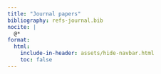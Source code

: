 ```yaml
---
title: "Journal papers"
bibliography: refs-journal.bib
nocite: |
  @*
format:
  html:
    include-in-header: assets/hide-navbar.html
    toc: false
---
```


::: {#refs}
:::
